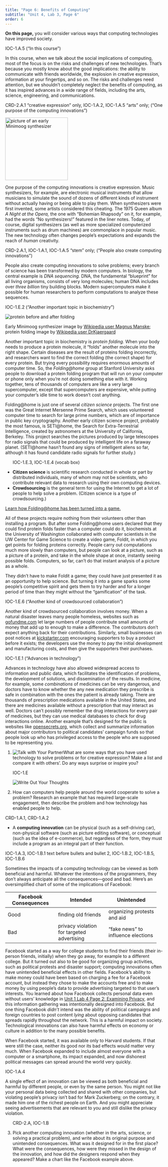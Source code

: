 ```yaml
---
title: "Page 6: Benefits of Computing"
subtitle: "Unit 4, Lab 3, Page 6"
order: 6
---
```


::: learn
<p><strong>On this page,</strong> you will consider various ways that
computing technologies have improved society.</p>
:::

::: ap-standard
IOC-1.A.5 ("In this course")
:::

<p>In this course, when we talk about the social implications of
computing, most of the focus is on the risks and challenges of new
technologies. That's because you mostly know about the good
implications: the ability to communicate with friends worldwide, the
explosion in creative expression, information at your fingertips, and so
on. The risks and challenges need attention, but we shouldn't completely
neglect the benefits of computing, as it has inspired advances in a wide
range of fields, including the arts, science, engineering, and
communications.</p>

::: ap-standard
CRD-2.A.1 "creative expression" only, IOC-1.A.2, IOC-1.A.5 "arts" only;
("One purpose of the computing innovations")
:::

<img src="/img/4-internet/minimoog_2.jpg" title="picture of an early Minimoog synthesizer" alt="picture of an early Minimoog synthesizer" class="float-end" height="200px"/>

<p>One purpose of the computing innovations is creative expression.
Music synthesizers, for example, are electronic musical instruments that
allow musicians to simulate the sound of dozens of different kinds of
instrument without actually having or being able to play them. When
synthesizers were first invented, some artists considered this cheating.
The 1975 Queen album <em>A Night at the Opera,</em> the one with
"Bohemian Rhapsody" on it, for example, had the words "No synthesizers!"
featured in the liner notes. Today, of course, digital synthesizers (as
well as more specialized computerized instruments such as drum machines)
are commonplace in popular music. The new technology often changes
people's expectations and expands the reach of <em>human</em>
creativity.</p>

::: ap-standard
CRD-2.A.1, IOC-1.A.1, IOC-1.A.5 "stem" only; ("People also create
computing innovations")
:::

<p>People also create computing innovations to solve problems; every
branch of science has been transformed by modern computers. In biology,
the central example is <em>DNA sequencing.</em> DNA, the fundamental
"blueprint" for all living organisms, consists of very long molecules;
human DNA includes over <em>three billion</em> tiny building blocks.
Modern supercomputers make it possible for human researchers to perform
computations to analyze these sequences.</p>

::: ap-standard
IOC-1.E.2 ("Another important topic in biochemistry")
:::

<img src="/img/4-internet/protein-folding.png" title="protein before and after folding" alt="protein before and after folding" class="float-end" style="clear: both;"/>

::: sidenote
<p class="small">

Early Minimoog synthesizer image by
<a href="https://commons.wikimedia.org/wiki/File:R.A.Moog_minimoog_2.jpg" title="Wikipedia user Magnus Manske" target="_blank">Wikipedia
user Magnus Manske</a>; protein folding image by
<a href="https://commons.wikimedia.org/wiki/File:Protein_folding.png" title="Wikipedia user DrKjaergaard" target="_blank">Wikipedia
user DrKjaergaard</a>

</p>
:::

<p>Another important topic in biochemistry is <em>protein folding.</em>
When your body needs to produce a protein molecule, it "folds" another
molecule into the right shape. Certain diseases are the result of
proteins folding incorrectly, and researchers want to find the correct
folding (the correct shape) for every protein. But trying every
possibility requires enormous amounts of computer time. So, the
<em>Folding\@home</em> group at Stanford University asks people to
download a protein folding program that will run on your computer or
phone only when you're not doing something else with it. Working
together, tens of thousands of computers are like a very large
supercomputer, except that supercomputers are expensive, while putting
your computer's idle time to work doesn't cost anything.</p>

<p>Folding\@home is just one of several <em>citizen science</em>
projects. The first one was the Great Internet Mersenne Prime Search,
which uses volunteered computer time to search for large prime numbers,
which are of importance in public key cryptography. Another early
citizen science project, probably the most famous, is SETI\@home, the
Search for Extra-Terrestrial Intelligence, created by astronomers at the
University of California, Berkeley. This project searches the pictures
produced by large telescopes for radio signals that could be produced by
intelligent life on a faraway planet. (SETI\@home hasn't found any signs
of intelligent aliens so far, although it has found candidate radio
signals for further study.)</p>

::: vocabFullWidth
<ul>

::: ap-standard
IOC-1.E.3, IOC-1.E.4 (vocab box)
:::

<li><strong>Citizen science</strong> is scientific research conducted in
whole or part by distributed individuals, many of whom may not be
scientists, who contribute relevant data to research using their own
computing devices.</li>

<li><strong>Crowdsourcing</strong> is the general term for using the
Internet to get a lot of people to help solve a problem. (Citizen
science is a type of crowdsourcing.)</li>

</ul>
:::

::: endnote
<a href="#hint-folding" data-bs-toggle="collapse" title="Learn how Folding@home has been turned into a game.">Learn
how Folding\@home has been turned into a game.</a>

::: {#hint-folding .collapse}
<p>All of these projects require nothing from their volunteers other
than installing a program. But after some Folding\@home users declared
that they could find protein folds faster than a computer could do it,
biochemists at the University of Washington collaborated with computer
scientists in the UW Center for Game Science to create a video game,
Foldit, in which you get points for folding proteins correctly. People
carry out computations much more slowly than computers, but people can
look at a picture, such as a picture of a protein, and take in the whole
shape at once, instantly seeing possible folds. Computers, so far, can't
do that instant analysis of a picture as a whole.</p>

<p>They didn't have to make Foldit a game; they could have just
presented it as an opportunity to help science. But turning it into a
game sparks some people's competitive spirit and gets them to try harder
and for a longer period of time than they might without the
"gamification" of the task.</p>
:::
:::

::: ap-standard
IOC-1.E.6 ("Another kind of crowdsourced collaboration")
:::

<p>Another kind of crowdsourced collaboration involves money. When a
natural disaster leaves many people homeless, websites such as
<a href="http://gofundme.com" title="gofundme.com" target="_blank">gofundme.com</a>
let large numbers of people contribute small amounts of money that add
up to enough to make a difference. The contributors don't expect
anything back for their contributions. Similarly, small businesses can
post notices at
<a href="http://kickstarter.com" title="kickstarter.com" target="_blank">kickstarter.com</a>
encouraging supporters to buy a product before it exists; the developers
use the money to pay the initial development and manufacturing costs,
and then give the supporters their purchases.</p>

::: ap-standard
IOC-1.E.1 ("Advances in technology")
:::

<p>Advances in technology have also allowed widespread access to
information and public data, which facilitates the identification of
problems, the development of solutions, and dissemination of the
results. In medicine, for example, some <em>combinations</em> of
medicines can be very dangerous, and doctors have to know whether the
any new medication they prescribe is safe in combination with the ones
the patient is already taking. There are thousands of prescription
medications available in the United States, and there are medicines
available without a prescription that may interact as well. Doctors
can't possibly remember the drug interactions for every pair of
medicines, but they can use medical databases to check for drug
interactions online. Another example that's designed for the public is
websites like
<!--<a href="http://followthemoney.org" title="followthemoney.org" target="_blank">followthemoney.org</a> and-->
<a href="http://opensecrets.org" title="opensecrets.org" target="_blank">opensecrets.org</a>,
which collect and summarize information about major contributors to
political candidates' campaign funds so that people look up who has
privileged access to the people who are supposed to be representing
you.</p>

::: forYouToDo
<ol>

<li><img src="/img/icons/talk-with-your-partner.png" title="Talk with Your Partner" alt="Talk with Your Partner" class="inline"/>What
are some ways that you have used technology to solve problems or for
creative expression? Make a list and compare it with others'. Do any
ways surprise or inspire you?</li>

::: ap-standard
IOC-1.E
:::

<img src="/img/icons/write-out-thoughts.png" title="Write Out Your Thoughts" alt="Write Out Your Thoughts" class="float-end"/>

<li>How can computers help people around the world cooperate to solve a
problem? Research an example that has required large-scale engagement,
then describe the problem and how technology has enabled people to
help.</li>

</ol>
:::

::: vocabFullWidth
::: ap-standard
CRD-1.A.1, CRD-1.A.2
:::

<ul>

<li>A <strong>computing innovation</strong> can be physical (such as a
self-driving car), non-physical software (such as picture editing
software), or conceptual (such as the idea of e-commerce), but
regardless of the form, they must include a program as an integral part
of their function.</li>

</ul>
:::

::: ap-standard
IOC-1.A.3, IOC-1.B.1 text before bullets and bullet 2, IOC-1.B.2,
IOC-1.B.5, IOC-1.B.6
:::

<p>Sometimes the impacts of a computing technology can be viewed as both
beneficial and harmful. Whatever the intentions of the programmers, they
don't always anticipate all the consequences---good and bad. Here's an
oversimplified chart of some of the implications of Facebook:</p>

+----------------------+----------------------+----------------------+
| Facebook             | Intended             | Unintended           |
| Consequences         |                      |                      |
+======================+======================+======================+
| Good                 | finding old friends  | organizing protests  |
|                      |                      | and aid              |
+----------------------+----------------------+----------------------+
| Bad                  | privacy violation    | "fake news" to       |
|                      | for targeted         | influence elections  |
|                      | advertising          |                      |
+----------------------+----------------------+----------------------+

<p>Facebook started as a way for college students to find their friends
(their in-person friends, initially) when they go away, for example to a
different college. But it turned out also to be good for organizing
group activities, such as political protests and disaster support;
computing innovations often have unintended beneficial effects in other
fields. Facebook's ability to make money could have been based on
charging a fee for a Facebook account, but instead they chose to make
the accounts free and to make money by using people's data to provide
advertising targeted to that user's interests. You learned about how
Facebook collects personal data even without users' knowledge in
<a href="/unit-1/lab-4/2-examining-privacy.html" title="Unit 1 Lab 4 Page 2: Examining Privacy">Unit
1 Lab 4 Page 2: Examining Privacy</a>, and this information gathering
was intentionally designed into Facebook. But one thing Facebook
<em>didn't</em> intend was the ability of political campaigns and
foreign countries to post content <em>lying</em> about opposing
candidates that spreads rapidly throughout the network. This is a
harmful impact on society. Technological innovations can also have
harmful effects on economy or culture in addition to the many possible
benefits.</p>

<p>When Facebook started, it was available only to Harvard students. If
that were still the case, neither its good nor its bad effects would
matter very much. When Facebook expanded to include almost everyone with
a computer or a smartphone, its impact expanded, and now dishonest
political messages can spread around the world very quickly.</p>

::: ap-standard
IOC-1.A.4
:::

<p>A single effect of an innovation can be viewed as both beneficial and
harmful by different people, or even by the same person. You might not
like your personal data being collected and shared with other companies,
but violating people's privacy isn't bad for Mark Zuckerberg; on the
contrary, it made him one of the richest people on Earth. And you might
appreciate seeing advertisements that are relevant to you and still
dislike the privacy violation.</p>

::: forYouToDo
<ol start="3">

```{=html}
<!--<div class="ap-standard">CRD-2.A</div>
<li>Make a chart like this one for distributing music digitally over the net (e.g., iTunes, Spotify).  Discuss with your partner, then with another group.</li>-->
```
::: ap-standard
CRD-2.A, IOC-1.B
:::

<li>Pick another computing innovation (whether in the arts, science, or
solving a practical problem), and write about its original purpose and
unintended consequences. What was it designed for in the first place?
What were the consequences, how were they missed in the design of the
innovation, and how did the designers respond when they appeared? Make a
chart like the Facebook example above.</li>

</ol>
:::
